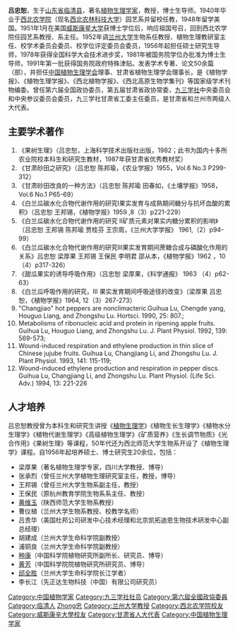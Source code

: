 {{notability unreferenced|time=2009-10-10T10:33:35+00:00}}
{{Unreferenced|time=2016-04-19T05:07:52+00:00}}
'''吕忠恕'''{{BD|1916年|2月7日|1991年|12月12日|catIdx=L}}，生于[[山东省|山东省]][[临清县|临清县]]，著名[[植物生理学|植物生理学家]]，教授，博士生导师。1940年毕业于[[西北农学院|西北农学院]]（现名[[西北农林科技大学|西北农林科技大学]]）园艺系并留校任教，1948年留学美国。1951年1月在美国[[威斯康星大学|威斯康星大学]]获博士学位后，响应祖国号召，回到西北农学院任园艺系教授、系主任。1952年调[[兰州大学|兰州大学]]生物系任教授、植物生理教研室主任、校学术委员会委员、校学位评定委员会委员，1956年起担任硕士研究生导师，1978年获得全国科学大会技术进步奖，1981年被国务院学位办批准为博士生导师，1991年第一批获得国务院政府特殊津贴。发表学术专著、论文50余篇（部），并担任[[中国植物生理学会|中国植物生理学会]]理事、甘肃省植物生理学会理事长，是《植物学报》、《植物生理学报》、《西北植物学报》、《西北高原生物学集刊》等国家级学术刊物编委。曾任第六届全国政协委员，第五届甘肃省政协常委，[[九三学社|九三学社]]中央委员会和中央参议委员会委员，九三学社甘肃省工委主任委员，是甘肃省和兰州市两级人大代表。

==主要学术著作==
# 《果树生理》（吕忠恕，上海科学技术出版社出版，1982；此书为国内十多所农业院校本科生和研究生教材，1987年获甘肃省优秀教材奖）
# 《甘肃砂田之研究》（吕忠恕 陈邦瑜，《农业学报》1955，Vol.6 No.3 P299-312）
# 《甘肃砂田改良的一种方法》（吕忠恕 陈邦瑜 田春如，《土壤学报》1958，Vol.6 No.1 P65-69）
# 《白兰瓜碳水化合物代谢作用的研究I果实发育与成熟期间糖分与抗坏血酸的累积》（吕忠恕 王邦锡，《植物学报》1959 ,8（3）p221-229）
# 《白兰瓜碳水化合物代谢作用的研究 II矿质元素对果实内糖分累积的影响》（吕忠恕 王邦锡 陈邦瑜 贾桂芬 王宗周，《兰州大学学报》 1961,（2）p94-99）
# 《白兰瓜碳水化合物代谢作用的研究III果实发育期间蔗糖合成与磷酸化作用的关系》吕忠恕 梁厚果 王邦锡 王保民 李明君 邵从本，《植物学报》1962 ，10（4）p317-326）
# 《甜瓜果实的诱导呼吸作用》（吕忠恕 梁厚果，《科学通报》 1963 （4）p62-63）
# 《白兰瓜呼吸作用的研究，III 果实发育期间呼吸途径的改变》（梁厚果 吕忠恕，《植物学报》1964, 12（3）267-273）
#  "Changjiao" hot peppers are nonclimacteric.Guihua Lu, Chengde yang, Houguo Liang, and Zhongshu Lu. Hortsci. 1990, 25: 807.; 
#  Metabolisms of ribonucleic acid and protein in ripening apple fruits. Guihua Lu, Houguo Liang, and Zhongshu Lu. J. Plant Physiol. 1992, 139: 569-573; 
# Wound-induced respiration and ethylene production in thin slice of Chinese jujube fruits. Guihua Lu, Changjiang Li, and Zhongshu Lu. J. Plant Physiol. 1993, 141: 115-119; 
# Wound-induced ethylene production and respiration in pepper discs. Guihua Lu, Changjiang Li, and Zhongshu Lu. Plant Physiol. (Life Sci. Adv.)  1994, 13: 221-226

==人才培养==
吕忠恕教授曾为本科生和研究生讲授《[[植物生理学|植物生理学]]》《植物生长生理学》《植物水分生理学》《植物代谢生理学》《高级植物生理学》《矿质营养》《生长调节物质》《光合作用》《果树生理》等课程，50年代还为西北师范大学生物系开设了《植物生理学》课程。自1956年起培养硕士、博士研究生20余位，包括：

* 梁厚果（著名植物生理学专家，四川大学教授、博导）
* 张承烈（曾任兰州大学植物生理研究室主任，教授，博导）
* 王邦锡（曾任兰州大学生物系副主任，教授）
* 王保民（原杭州教育学院生物系系主任、教授）
* [http://archives.snnu.edu.cn/xiaoshi2/XSShow.asp?ID=135 黄维玉]{{Dead link|date=2018年7月 |bot=InternetArchiveBot |fix-attempted=no }}（陕西师范大学生物系教授）
* 曹仪植（兰州大学生物系教授、校教学名师）
* 吕贵华（美国杜邦公司研发中心技术经理和北京凯拓迪恩生物技术研发中心副总经理）
* 胡建成（兰州大学生命科学院副教授）
* 浦铜良（兰州大学生命科学院副教授）
* [https://web.archive.org/web/20100206131638/http://dmdb.ibcas.ac.cn/chongk.htm 种康]（中国科学院植物研究所副所长、研究员、博导）
* [https://web.archive.org/web/20120528180643/http://prc.ibcas.ac.cn/%E9%BB%84%E8%8A%B3index.html 黄芳]（中国科学院院植物研究所研究员、博导）
* [http://lifesc.lzu.edu.cn/article/show.asp?id=123 邱全胜]{{dead link|date=2017年12月 |bot=InternetArchiveBot |fix-attempted=yes }}（兰州大学生命科学院长江学者）
* 李长江（先正达生物科技（中国）有限公司研究员）

{{DEFAULTSORT:Lu吕}}
[[Category:中国植物学家|Category:中国植物学家]]
[[Category:九三学社社员|Category:九三学社社员]]
[[Category:第六屆全國政協委員|Category:第六屆全國政協委員]]
[[Category:临清人|Category:临清人]]
[[Category:吕姓|Zhong忠]]
[[Category:兰州大学教授|Category:兰州大学教授]]
[[Category:西北农学院校友|Category:西北农学院校友]]
[[Category:威斯康辛大學校友|Category:威斯康辛大學校友]]
[[Category:甘肃省人大代表|Category:甘肃省人大代表]]
[[Category:中国植物生理学家|Category:中国植物生理学家]]